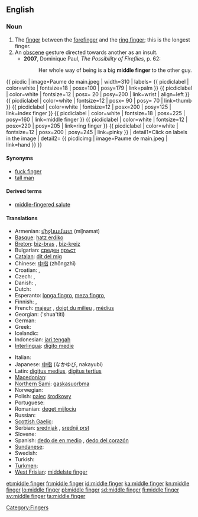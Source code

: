 ==English==
{{wikipedia}}

===Noun===
{{en-noun}}

# The [[finger]] between the [[forefinger]] and the [[ring finger]]; this is the longest finger.
# An [[obscene]] gesture directed towards another as an insult.
#* '''2007''', Dominique Paul, ''The Possibility of Fireflies‎'', p. 62:
#*: Her whole way of being is a big '''middle finger''' to the other guy.
{{ picdic
| image=Paume de main.jpeg
| width=310
| labels=
{{ picdiclabel | color=white | fontsize=18 | posx=100 | posy=179 | link=palm }}
{{ picdiclabel | color=white | fontsize=12 | posx= 20 | posy=200 | link=wrist | align=left }}
{{ picdiclabel | color=white | fontsize=12 | posx= 90 | posy= 70 | link=thumb }}
{{ picdiclabel | color=white | fontsize=12 | posx=200 | posy=125 | link=index finger }}
{{ picdiclabel | color=white | fontsize=18 | posx=225 | posy=160 | link=middle finger }}
{{ picdiclabel | color=white | fontsize=12 | posx=220 | posy=205 | link=ring finger }}
{{ picdiclabel | color=white | fontsize=12 | posx=200 | posy=245 | link=pinky }}
| detail1=Click on labels in the image
| detail2=
{{ picdicimg | image=Paume de main.jpeg | link=hand }}
}}

====Synonyms====
* [[fuck finger]]
* [[tall man]]

====Derived terms====
* [[middle-fingered salute]]

====Translations====
{{trans-top|finger between the forefinger and the ring finger}}
* Armenian: [[միջնամատ]] (miǰnamat)
* [[Basque]]: [[hatz erdiko]]
* [[Breton]]: [[biz-bras]] {{m}}, [[biz-kreiz]] {{m}}
* Bulgarian: [[среден]] [[пръст]] {{m}}
* [[Catalan]]: [[dit del mig]] {{m}}
* Chinese: [[中指]] (zhōngzhǐ)
* Croatian: {{t|hr|srednjak }}, {{t|hr|srednji prst}}
* Czech: {{t+|cs|prostředník|m}}, {{t+|cs|prostředníček|m}}
* Danish: {{t|da|langfinger}}, {{t|da|langemand}}
* Dutch: {{t+|nl|middelvinger|m}}
* Esperanto: [[longa fingro]], [[meza fingro]], {{t|eo|mezfingro}}
* Finnish: {{t+|fi|keskisormi}}, {{t|fi|keskari}}
* French: [[majeur]] {{m}}, [[doigt du milieu]] {{m}}, [[médius]] {{m}}
* Georgian: {{t|ka|შუათითი|sc=Geor|xs=Georgian}} ('shua'titi)
* German: {{t+|de|Mittelfinger|m}}
* Greek: {{t+|el|μέσος|m|tr=mésos}}
* Icelandic: {{t+|is|langatöng|f}}
* Indonesian: [[jari tengah]]
* [[Interlingua]]: [[digito medie]]
{{trans-mid}}
* Italian: {{t+|it|medio}}
* Japanese: [[中指]] (なかゆび, nakayubi)
* Latin: [[digitus medius]], [[digitus tertius]]
* [[Macedonian]]: {{t|mk|среден прст|m|tr=sréden p'rst}}
* [[Northern Sami]]: [[gaskasuorbma]]
* Norwegian: {{t-|no|langfinger|m}}
* Polish: [[palec]] [[środkowy]] {{m}}
* Portuguese: {{t+|pt|dedo médio|m}}
* Romanian: [[deget mijlociu]] {{n}}
* Russian: {{t-|ru|средний палец|m|tr=srédnij pálets}}
* [[Scottish Gaelic]]: {{t-|gd|gunna fada|m|xs=Scottish Gaelic}}
* Serbian: [[srednjak]] {{m}}, [[srednji prst]] {{m}}
* Slovene: {{t+|sl|sredinec|m}}
* Spanish: [[dedo de en medio]] {{m}}, [[dedo del corazón]] {{m}}
* [[Sundanese]]: {{t|su|jajangkung|xs=Sundanese}}
* Swedish: {{t-|sv|långfinger|n}}
* Turkish: {{t+|tr|orta parmak}}
* [[Turkmen]]: {{t|tk|orta barmak}}
* [[West Frisian]]: [[middelste finger]]
{{trans-bottom}}

[[Category:Fingers]]

[[et:middle finger]]
[[fr:middle finger]]
[[id:middle finger]]
[[ka:middle finger]]
[[kn:middle finger]]
[[lo:middle finger]]
[[pl:middle finger]]
[[sd:middle finger]]
[[fi:middle finger]]
[[sv:middle finger]]
[[ta:middle finger]]
